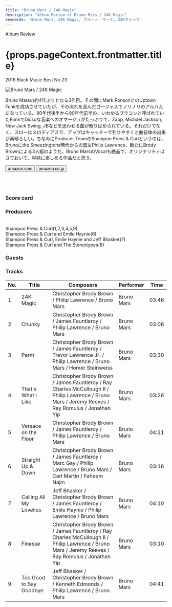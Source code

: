 ```yaml
---
title: "Bruno Mars / 24K Magic"
description: "Album Review of Bruno Mars / 24K Magic"
keywords: 'Bruno Mars, 24K Magic, ブルーノ・マース, 24Kマジック'
---
```




<p className="largeP">Album Review</p>
<h1 className="h1--no--margin">{props.pageContext.frontmatter.title}</h1>
<p className="largeP"><Link to="/best50/2016/">2016 Black Music Best No.23</Link></p>

<Row  className="image-card-group">
	<Column colMd={"3"} colLg={"4"} noGutterMdLeft="">
       <ImageCard>

![Bruno Mars / 24K Magic](../../images/cd/brunomars3L.jpg) 

</ImageCard>
	</Column>
	<Column colMd={"8"} colLg={"8"} noGutterMdLeft="">
	<p>
	Bruno Marsの約4年ぶりとなる3作目。その間にMark RonsonとのUptown Funkを成功させていたが、その流れを汲んだゴージャスでノリノリのアルバムになっている。80年代後半から90年代前半の、いわゆるブラコンと呼ばれていたFunkでDicsoな音楽へのオマージュがたっぷりで、Zapp, Michael Jackson, New Jack Swing, JBなどを思わせる曲が散りばめられている。それだけでなく、スローはメロディアスで、アップはキャッチーで判りやすくと曲自体の出来が素晴らしい。ちなみにProducer TeamのShampoo Press & Curlというのは、Brunoにthe Smeezingtons時代からの盟友Philip Lawrence、新たにBrody Brownによる3人組のようだ。Bruno MarsのVocalも絶品で、オリジナリティはさておいて、単純に楽しめる作品だと思う。
	</p>
	<div>
	  <Button href="https://amzn.to/3gVwKGU" kind="primary" size="small" renderIcon={ArrowUpRight24}>
      amazon.com
      </Button>
      <Button href="https://amzn.to/3h8Mg28" kind="secondary" size="small" renderIcon={ArrowUpRight24}>
      amazon.co.jp
      </Button>
	</div>
	<a href="https://geo.music.apple.com/jp/album/24k-magic/1161503945?mt=1&app=music&ls=1&at=11lcug" style="display:inline-block;overflow:hidden;background:url(https://linkmaker.itunes.apple.com/ja-jp/lockup.svg?releaseDate=2016-11-18&kind=album&bubble=apple_music&style=mono-black) no-repeat;width:180px;height:45px;"></a>
	<a href="https://geo.music.apple.com/jp/album/24k-magic/1161503945?app=itunes&at=11lcug" style="display:inline-block;overflow:hidden;background:url(https://linkmaker.itunes.apple.com/ja-jp/badge-lrg.svg?releaseDate=2016-11-18T00:00:00Z&kind=album&bubble=itunes_music) no-repeat;width:140px;height:45px;"></a>
	</Column>
</Row>
<Row >
	<Column colMd={"4"} colLg={"4"} noGutterMdLeft="">
<div>
    <h3>Score card</h3>
	<SliderJS1 value="5" />
    <SliderJS2 value="2" />
	<SliderJS3 value="1" />
    <SliderJS4 value="9" />
</div>
</Column>
<Column colMd={"8"} colLg={"8"} noGutterMdLeft="">
<div>
<h3>Producers</h3>
<p>
<br/>Shampoo Press & Curl(1,2,3,4,5,9)
<br/>Shampoo Press & Curl and Emile Haynie(6)
<br/>Shampoo Press & Curl, Emile Haynie and Jeff Bhasker(7)
<br/>Shampoo Press & Curl and The Stereotypes(8)
</p>
<h3>Guests</h3>
<p>
</p>
</div>
</Column>
</Row>

<h3>Tracks</h3>

| No. |	 Title                  |	 Composers                                                                                                                                       | Performer  |	 Time |
| --- |	----------------------- | -------------------------------------------------------------------------------------------------------------------------------------------------- | ---------- | ----- |
| 1	  |	24K Magic              	| Christopher Brody Brown / Philip Lawrence / Bruno Mars                                                                                             | Bruno Mars |	03:46 |
| 2	  |	Chunky                 	| Christopher Brody Brown / James Fauntleroy / Philip Lawrence / Bruno Mars                                                                          | Bruno Mars |	03:06 |
| 3	  |	Perm                   	| Christopher Brody Brown / James Fauntleroy / Trevor Lawrence Jr. / Philip Lawrence / Bruno Mars / Homer Steinweiss                                 | Bruno Mars |	03:30 |
| 4	  |	That's What I Like     	| Christopher Brody Brown / James Fauntleroy / Ray Charles McCullough II / Philip Lawrence / Bruno Mars / Jeremy Reeves / Ray Romulus / Jonathan Yip | Bruno Mars |	03:26 |
| 5	  |	Versace on the Floor   	| Christopher Brody Brown / James Fauntleroy / Philip Lawrence / Bruno Mars                                                                          | Bruno Mars |	04:21 |
| 6	  |	Straight Up & Down     	| Christopher Brody Brown / James Fauntleroy / Marc Gay / Philip Lawrence / Bruno Mars / Carl Martin / Faheem Najm                                   | Bruno Mars |	03:18 |
| 7	  |	Calling All My Lovelies	| Jeff Bhasker / Christopher Brody Brown / James Fauntleroy / Emile Haynie / Philip Lawrence / Bruno Mars                                            | Bruno Mars |	04:10 |
| 8	  |	Finesse                	| Christopher Brody Brown / James Fauntleroy / Ray Charles McCullough II / Philip Lawrence / Bruno Mars / Jeremy Reeves / Ray Romulus / Jonathan Yip | Bruno Mars |	03:10 |
| 9	  |	Too Good to Say Goodbye	| Jeff Bhasker / Christopher Brody Brown / Kenneth Edmonds / Philip Lawrence / Bruno Mars                                                            | Bruno Mars |	04:41 |
